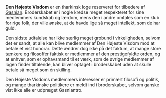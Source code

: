 {{title:Den Højeste Visdom}}
{{author:Laura Holmegaard}}
{{timestamp:2010-01-04T08:48:10Z}}
{{copyright:Den Højeste Visdom}}
'''Den Højeste Visdom''' er en tharkinsk loge reserveret for tilbedere af [[Gasnian]]. Broderskabet er i nogle kredse meget respekteret for sine medlemmers kundskab og lærdom, mens den i andre omtales som en klub for rige folk, der ville ønske, at de havde lige så meget intellekt, som de har guld.

Den sidste udtalelse har ikke særlig meget grobund i virkeligheden, selvom det er sandt, at alle kan blive medlemmer af Den Højeste Visdom mod at betale et vist honorar. Dette ændrer dog ikke på det faktum, at mange store tænkere og filosoffer faktisk er medlemmer af den prestigefyldte orden, og at enhver, som er ophavsmand til et værk, som de øvrige medlemmer af logen finder tiltalende, kan bliver optaget i broderskabet uden at skulle betale så meget som én skilling.

Den Højeste Visdoms medlemmers interesser er primært filosofi og politik, og mange tharkinske politikere er meldt ind i broderskabet, selvom ganske vist ikke alle er udpræget Gasniantro.